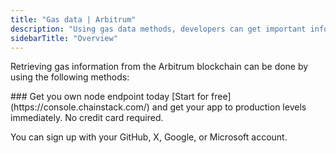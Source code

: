 ```yaml
---
title: "Gas data | Arbitrum"
description: "Using gas data methods, developers can get important information about the gas prices and estimated gas required for transactions on the Arbitrum blockchain. This information is crucial in building efficient and cost-effective decentralized applications on the Arbitrum network."
sidebarTitle: "Overview"
---
```


Retrieving gas information from the Arbitrum blockchain can be done by using the following methods:

<CardGroup>
<Card title="eth_estimateGas" href="/reference/arbitrum-estimategas" icon="angle-right" iconType="solid" horizontal />
<Card title="eth_gasPrice" href="/reference/gasprice" icon="angle-right" iconType="solid" horizontal />
</CardGroup>

<Check>
  ### Get you own node endpoint today
  [Start for free](https://console.chainstack.com/) and get your app to production levels immediately. No credit card required.

  You can sign up with your GitHub, X, Google, or Microsoft account.
</Check>

